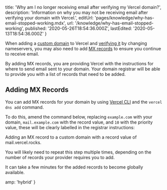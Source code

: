 
  title: 'Why am I no longer receiving email after verifying my Vercel domain?',
  description:
    'Information on why you may not be receiving email after verifying your domain with Vercel.',
  editUrl: 'pages/knowledge/why-has-email-stopped-working.mdx',
  url: '/knowledge/why-has-email-stopped-working',
  published: '2020-05-26T18:54:36.000Z',
  lastEdited: '2020-05-13T18:54:36.000Z'
}

When adding a [custom domain](/docs/v2/custom-domains) to Vercel and [verifying it](/docs/v2/custom-domains#step-4:-configuring-the-domain) by changing nameservers, you may also need to add [MX records](https://en.wikipedia.org/wiki/MX_record) to ensure you continue to receive email.

By adding MX records, you are providing Vercel with the instructions for where to send email sent to your domain. Your domain registrar will be able to provide you with a list of records that need to be added.

## Adding MX Records

You can add MX records for your domain by using [Vercel CLI](/download) and the `vercel dns add` command.

To do this, amend the command below, replacing `example.com` with your domain, `mail.example.com` with the record value, and `10` with the priority value, these will be clearly labelled in the registrar instructions:

<Snippet dark text="vercel dns add example.com '@' MX mail.example.com 10" />
<Caption>Adding an MX record to a custom domain with a record value of <InlineCode>mail.vercel.rocks</InlineCode>.</Caption>

You will likely need to repeat this step multiple times, depending on the number of records your provider requires you to add.

<Note type="warning">
  It can take a few minutes for the added records to become globally available.
</Note>


  amp: 'hybrid'
}
